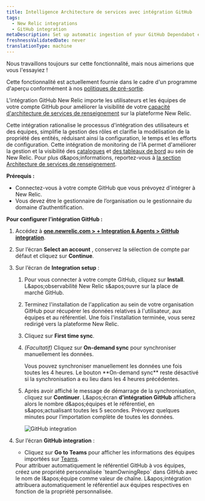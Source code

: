 ```yaml
---
title: Intelligence Architecture de services avec intégration GitHub
tags:
  - New Relic integrations
  - GitHub integration
metaDescription: Set up automatic ingestion of your GitHub Dependabot events by using webhook for ongoing ingestion.
freshnessValidatedDate: never
translationType: machine
---
```


<Callout title="Aperçu">
  Nous travaillons toujours sur cette fonctionnalité, mais nous aimerions que vous l&apos;essayiez !

  Cette fonctionnalité est actuellement fournie dans le cadre d&apos;un programme d&apos;aperçu conformément à nos [politiques de pré-sortie](/docs/licenses/license-information/referenced-policies/new-relic-pre-release-policy).
</Callout>

L&apos;intégration GitHub New Relic importe les utilisateurs et les équipes de votre compte GitHub pour améliorer la visibilité de votre [capacité d&apos;architecture de services de renseignement](/docs/service-architecture-intelligence/getting-started) sur la plateforme New Relic.

Cette intégration rationalise le processus d&apos;intégration des utilisateurs et des équipes, simplifie la gestion des rôles et clarifie la modélisation de la propriété des entités, réduisant ainsi la configuration, le temps et les efforts de configuration. Cette intégration de monitoring de l&apos;IA permet d&apos;améliorer la gestion et la visibilité des [catalogues](/docs/service-architecture-intelligence/catalogs/catalogs) et [des tableaux de bord](/docs/service-architecture-intelligence/scorecards/getting-started) au sein de New Relic. Pour plus d&amp;apos;informations, reportez-vous à [la section Architecture de services de renseignement](/docs/service-architecture-intelligence/getting-started).

**Prérequis :**

* Connectez-vous à votre compte GitHub que vous prévoyez d&apos;intégrer à New Relic.
* Vous devez être le gestionnaire de l’organisation ou le gestionnaire du domaine d’authentification.

**Pour configurer l’intégration GitHub :**

1. Accédez à **[one.newrelic.com &gt; + Integration &amp; Agents &gt; GitHub integration](https://one.newrelic.com/marketplace/install-data-source?state=9306060d-b674-b245-083e-ff8d42765e0d)**.

2. Sur l’écran **Select an account** , conservez la sélection de compte par défaut et cliquez sur **Continue**.

3. Sur l’écran de **Integration setup** :

   1. Pour vous connecter à votre compte GitHub, cliquez sur **Install**. L&amp;apos;observabilité New Relic s&amp;apos;ouvre sur la place de marché GitHub.

   2. Terminez l&apos;installation de l&apos;application au sein de votre organisation GitHub pour récupérer les données relatives à l&apos;utilisateur, aux équipes et au référentiel. Une fois l&apos;installation terminée, vous serez redirigé vers la plateforme New Relic.

   3. Cliquez sur **First time sync**.

   4. *(Facultatif)* Cliquez sur **On-demand sync** pour synchroniser manuellement les données.

      <Callout variant="tip" title="conseil">
        Vous pouvez synchroniser manuellement les données une fois toutes les 4 heures. Le bouton **On-demand sync** reste désactivé si la synchronisation a eu lieu dans les 4 heures précédentes.
      </Callout>

   5. Après avoir affiché le message de démarrage de la synchronisation, cliquez sur **Continuer**. L&amp;apos;écran **d&apos;intégration GitHub** affichera alors le nombre d&amp;apos;équipes et le référentiel, en s&amp;apos;actualisant toutes les 5 secondes. Prévoyez quelques minutes pour l’importation complète de toutes les données.

      <img title="GitHub integration" alt="GitHub integration" src="/images/github-integration-progress.webp" />

4. Sur l’écran **GitHub integration** :

   * Cliquez sur **Go to Teams** pour afficher les informations des équipes importées sur [Teams](/docs/service-architecture-intelligence/teams/teams).

   <Callout variant="tip" title="conseil">
     Pour attribuer automatiquement le référentiel GitHub à vos équipes, créez une propriété personnalisée `teamOwningRepo` dans GitHub avec le nom de l&amp;apos;équipe comme valeur de chaîne. L&amp;apos;intégration attribuera automatiquement le référentiel aux équipes respectives en fonction de la propriété personnalisée.
   </Callout>